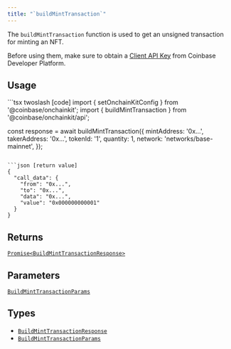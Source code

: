 ```yaml
---
title: "`buildMintTransaction`"
---
```



The `buildMintTransaction` function is used to get an unsigned transaction for minting an NFT.

Before using them, make sure to obtain a [Client API Key](https://portal.cdp.coinbase.com/projects/api-keys/client-key) from Coinbase Developer Platform.

## Usage

<CodeGroup>
```tsx twoslash [code]
import { setOnchainKitConfig } from '@coinbase/onchainkit';
import { buildMintTransaction } from '@coinbase/onchainkit/api';

const response = await buildMintTransaction({
  mintAddress: '0x...',
  takerAddress: '0x...',
  tokenId: '1',
  quantity: 1,
  network: 'networks/base-mainnet',
});
```

```json [return value]
{
  "call_data": {
    "from": "0x...",
    "to": "0x...",
    "data": "0x...",
    "value": "0x000000000001"
  }
}
```
</CodeGroup>

## Returns

[`Promise<BuildMintTransactionResponse>`](/builderkits/onchainkit/api/types#buildminttransactionresponse)

## Parameters

[`BuildMintTransactionParams`](/builderkits/onchainkit/api/types#buildminttransactionparams)

## Types

- [`BuildMintTransactionResponse`](/builderkits/onchainkit/api/types#buildminttransactionresponse)
- [`BuildMintTransactionParams`](/builderkits/onchainkit/api/types#buildminttransactionparams)
